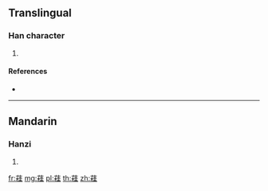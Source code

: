 {{character info/new}}
==Translingual==

===Han character===
{{Han char|rn=140|rad=艸|as=10|sn=16|four=|canj=TDGG}}

# {{defn|Han|sort=艸10}}

====References====
* {{Han ref|kx=1052.030|dkj=31676|hdz=53261.050|uh=84D5|ud=34005}}

----

==Mandarin==

===Hanzi===
{{cmn-hanzi|pin=[[guì]] ([[gui4]])|wg=kuei<sup>4</sup>}}

# {{defn|lang=cmn|sort=艸10}}

[[fr:蓕]]
[[mg:蓕]]
[[pl:蓕]]
[[th:蓕]]
[[zh:蓕]]